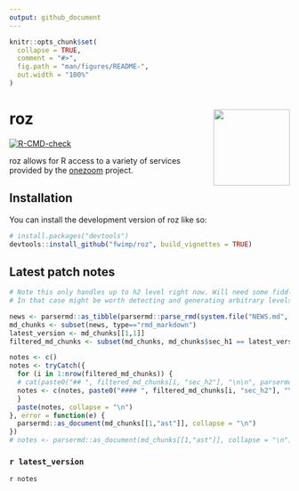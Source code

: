 ```yaml
---
output: github_document
---
```


<!-- README.md is generated from README.Rmd. Please edit that file -->

```r
knitr::opts_chunk$set(
  collapse = TRUE,
  comment = "#>",
  fig.path = "man/figures/README-",
  out.width = "100%"
)
```

# roz <img src="man/figures/logo.png" align="right" height="137" alt="" />

<!-- badges: start -->
[![R-CMD-check](https://github.com/fwimp/roz/actions/workflows/R-CMD-check.yaml/badge.svg)](https://github.com/fwimp/roz/actions/workflows/R-CMD-check.yaml)
<!-- badges: end -->

roz allows for R access to a variety of services provided by the [onezoom](https://www.onezoom.org) project.

## Installation

You can install the development version of roz like so:

``` r
# install.packages("devtools")
devtools::install_github("fwimp/roz", build_vignettes = TRUE)
```

## Latest patch notes

```r
# Note this only handles up to h2 level right now. Will need some fiddling if more is needed further down the line!
# In that case might be worth detecting and generating arbitrary levels of nesting with some clever recursive programming.

news <- parsermd::as_tibble(parsermd::parse_rmd(system.file("NEWS.md", package = "roz")))
md_chunks <- subset(news, type=="rmd_markdown")
latest_version <- md_chunks[[1,1]]
filtered_md_chunks <- subset(md_chunks, md_chunks$sec_h1 == latest_version)

notes <- c()
notes <- tryCatch({
  for (i in 1:nrow(filtered_md_chunks)) {
  # cat(paste0("## ", filtered_md_chunks[i, "sec_h2"], "\n\n", parsermd::as_document(md_chunks[[i,"ast"]], collapse = "\n")))
  notes <- c(notes, paste0("#### ", filtered_md_chunks[i, "sec_h2"], "\n\n", parsermd::as_document(md_chunks[[i,"ast"]], collapse = "\n")))
  }
  paste(notes, collapse = "\n")
}, error = function(e) {
  parsermd::as_document(md_chunks[[1,"ast"]], collapse = "\n")
})
# notes <- parsermd::as_document(md_chunks[[1,"ast"]], collapse = "\n")

```
<!-- These are auto-pulled from NEWS.md  -->
### `r latest_version`

`r notes`
